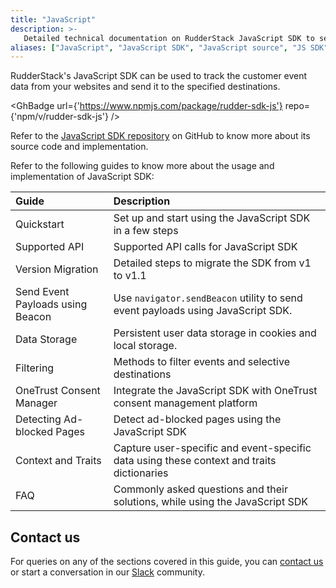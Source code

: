 ```yaml
---
title: "JavaScript"
description: >-
   Detailed technical documentation on RudderStack JavaScript SDK to send data from your website to the specified destinations.
aliases: ["JavaScript", "JavaScript SDK", "JavaScript source", "JS SDK", "JS source", "Web SDK", "web source"]
---
```


RudderStack's JavaScript SDK can be used to track the customer event data from your websites and send it to the specified destinations.

<GhBadge
  url={'https://www.npmjs.com/package/rudder-sdk-js'}
  repo={'npm/v/rudder-sdk-js'}
/>

<div class="infoBlock">
Refer to the <a href="https://github.com/rudderlabs/rudder-sdk-js">JavaScript SDK repository</a> on GitHub to know more about its source code and implementation.
</div>

Refer to the following guides to know more about the usage and implementation of JavaScript SDK:

| Guide          | Description    |
| :------------------- | :------------------------- |
| <Link to="/stream-sources/rudderstack-sdk-integration-guides/rudderstack-javascript-sdk/quick-start/">Quickstart</Link>    | Set up and start using the JavaScript SDK in a few steps|
| <Link to="/stream-sources/rudderstack-sdk-integration-guides/rudderstack-javascript-sdk/supported-api/">Supported API</Link>                     | Supported API calls for JavaScript SDK       |
| <Link to="/stream-sources/rudderstack-sdk-integration-guides/rudderstack-javascript-sdk/version-migraion/">Version Migration</Link>    | Detailed steps to migrate the SDK from v1 to v1.1     |
| <Link to="/stream-sources/rudderstack-sdk-integration-guides/rudderstack-javascript-sdk/send-event-payloads-beacon/">Send Event Payloads using Beacon</Link>       | Use `navigator.sendBeacon` utility to send event payloads using JavaScript SDK.            |
|  <Link to="/stream-sources/rudderstack-sdk-integration-guides/rudderstack-javascript-sdk/supported-api/">Data Storage</Link>                       | Persistent user data storage in cookies and local storage.                   |
|  <Link to="/stream-sources/rudderstack-sdk-integration-guides/rudderstack-javascript-sdk/filtering/">Filtering</Link>                      | Methods to filter events and selective destinations    |
|  <Link to="/stream-sources/rudderstack-sdk-integration-guides/rudderstack-javascript-sdk/onetrust-consent-manager/">OneTrust Consent Manager</Link>     |  Integrate the JavaScript SDK with OneTrust consent management platform      |
|   <Link to="/stream-sources/rudderstack-sdk-integration-guides/rudderstack-javascript-sdk/detecting-adblocked-pages/">Detecting Ad-blocked Pages</Link>                     | Detect ad-blocked pages using the JavaScript SDK                    |
|   <Link to="/stream-sources/rudderstack-sdk-integration-guides/rudderstack-javascript-sdk/context-traits/">Context and Traits</Link>                     | Capture user-specific and event-specific data using these context and traits dictionaries                     |
| <Link to="/stream-sources/rudderstack-sdk-integration-guides/rudderstack-javascript-sdk/js-sdk-faqs/">FAQ</Link>       | Commonly asked questions and their solutions, while using the JavaScript SDK |

## Contact us

For queries on any of the sections covered in this guide, you can [contact us](mailto:%20docs@rudderstack.com) or start a conversation in our [Slack](https://rudderstack.com/join-rudderstack-slack-community) community.
